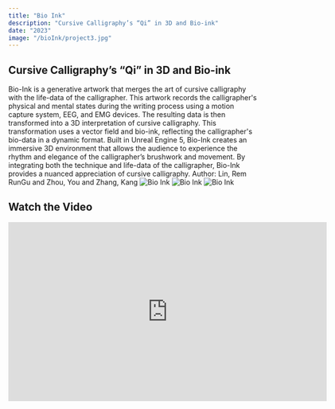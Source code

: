 ```yaml
---
title: "Bio Ink"
description: "Cursive Calligraphy’s “Qi” in 3D and Bio-ink"
date: "2023"
image: "/bioInk/project3.jpg"
---
```


## Cursive Calligraphy’s “Qi” in 3D and Bio-ink

Bio-Ink is a generative artwork that merges the art of cursive calligraphy with the life-data of the calligrapher. This artwork records the calligrapher's physical and mental states during the writing process using a motion capture system, EEG, and EMG devices. The resulting data is then transformed into a 3D interpretation of cursive calligraphy. This transformation uses a vector field and bio-ink, reflecting the calligrapher's bio-data in a dynamic format. Built in Unreal Engine 5, Bio-Ink creates an immersive 3D environment that allows the audience to experience the rhythm and elegance of the calligrapher’s brushwork and movement. By integrating both the technique and life-data of the calligrapher, Bio-Ink provides a nuanced appreciation of cursive calligraphy.
Author: Lin, Rem RunGu and Zhou, You and Zhang, Kang
![Bio Ink](/bioInk/project3_1.jpg)
![Bio Ink](/bioInk/project3_2.jpg)
![Bio Ink](/bioInk/project3_3.jpg)

## Watch the Video

<iframe src="https://player.vimeo.com/video/830625357" width="640" height="360" frameborder="0" allow="autoplay; fullscreen; picture-in-picture" allowfullscreen></iframe>
